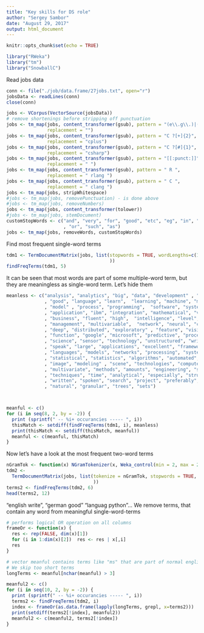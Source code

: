 ```yaml
---
title: "Key skills for DS role"
author: "Sergey Sambor"
date: "August 29, 2017"
output: html_document
---
```


```r
knitr::opts_chunk$set(echo = TRUE)
```

```r
library("RWeka")
library("tm")
library("SnowballC")
```
Read jobs data
```r
conn <- file("./job/data.frame/27jobs.txt", open="r")
jobsData <- readLines(conn)
close(conn)

jobs <- VCorpus(VectorSource(jobsData))
# remove shortenings before stripping off punctuation
jobs <- tm_map(jobs, content_transformer(gsub), pattern = "(e\\.g\\.)|(i\\.e\\.)", 
               replacement = "")
jobs <- tm_map(jobs, content_transformer(gsub), pattern = "C ?[+]{2}", 
               replacement = "cplus")
jobs <- tm_map(jobs, content_transformer(gsub), pattern = "C ?[#]{1}", 
               replacement = "csharp")
jobs <- tm_map(jobs, content_transformer(gsub), pattern = "[[:punct:]]", 
               replacement = " ")
jobs <- tm_map(jobs, content_transformer(gsub), pattern = " R ", 
               replacement = " rlang ")
jobs <- tm_map(jobs, content_transformer(gsub), pattern = " C ", 
               replacement = " clang ")
jobs <- tm_map(jobs, stripWhitespace)
#jobs <- tm_map(jobs, removePunctuation) - is done above
#jobs <- tm_map(jobs, removeNumbers)
jobs <- tm_map(jobs, content_transformer(tolower))
#jobs <- tm_map(jobs, stemDocument)
customStopWords <- c("and", "very", "for", "good", "etc", "eg", "in", "of"
                     , "or", "such", "as")
jobs <- tm_map(jobs, removeWords, customStopWords)
```
Find most frequent single-word terms
```r
tdm1 <- TermDocumentMatrix(jobs, list(stopwords = TRUE, wordLengths=c(1,Inf)
                                      ))
findFreqTerms(tdm1, 5)
```
It can be seen that most words are part of some multiple-word term, but they are meaningless as single-word term.
Let's hide them
```r
meanless <- c("analysis", "analytics", "big", "data", "development" , "framework"
              , "good", "language", "learn",  "learning", "machine", "mining"
              , "model" , "process", "programming",  "software", "system", "tool"
              , "application", "ibm", "integration", "mathematical", "visualization"
              , "business", "fluent", "high",  "intelligence", "level", "modelling"
              , "management", "multivariable",  "network", "neural", "continuous"
              , "deep", "distributed", "exploratory" , "feature", "vision"
              , "function", "google", "microsoft", "predictive", "procedures"
              , "science", "sensor", "technology", "unstructured", "write"
              , "speak", "large", "applications", "excellent", "frameworks"
              , "languages", "models", "networks", "processing", "systems", "tools"
              , "statistical", "statistics", "algorithms", "automated", "embedded"
              , "image", "modeling" , "scene", "technologies", "computer"
              , "multivariate", "methods", "amounts", "engineering", "series"
              , "techniques", "time", "analytical", "especially", "structures"
              , "written", "spoken", "search", "project", "preferably", "knowledge"
              , "natural", "granular", "trees", "sets")



meanful <- c()
for (i in seq(8, 2, by = -2)) {
  print (sprintf(" -- %i+ occurancies ----- ", i))
  thisMatch <- setdiff(findFreqTerms(tdm1, i), meanless)
  print(thisMatch <- setdiff(thisMatch, meanful))
  meanful <- c(meanful, thisMatch)
}
```
Now let's have a look at the most frequent two-word terms
```r
nGramTok <- function(x) NGramTokenizer(x, Weka_control(min = 2, max = 2))
tdm2 <- 
  TermDocumentMatrix(jobs, list(tokenize = nGramTok, stopwords = TRUE, wordLengths=c(1,Inf)
                                ))
terms2 <- findFreqTerms(tdm2, 6)
head(terms2, 12)
```
"english write", "german good" "languag python"... We remove terms, that contain any word from meaningful single-word-terms
```r
# performs logical OR operation on all columns
frameOr <- function(x) {
  res <- rep(FALSE, dim(x)[1])
  for (i in 1:dim(x)[2])  res <- res | x[,i]
  res
}

# vector meanful contains terms like "ms" that are part of normal english words.
# We skip too short terms
longTerms <- meanful[nchar(meanful) > 3]

meanful2 <- c()
for (i in seq(10, 2, by = -2)) {
  print (sprintf(" -- %i+ occurancies ----- ", i))
  terms2 <- findFreqTerms(tdm2, i)
  index <- frameOr(as.data.frame(lapply(longTerms, grepl, x=terms2)))
  print(setdiff(terms2[!index], meanful2))
  meanful2 <- c(meanful2, terms2[!index])
}
```